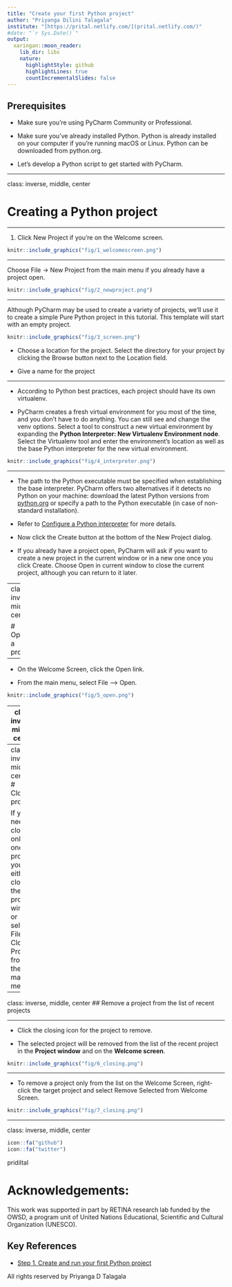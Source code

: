 ```yaml
---
title: "Create your first Python project"
author: "Priyanga Dilini Talagala"
institute: "[https://prital.netlify.com/](prital.netlify.com/)"
#date: "`r Sys.Date()`"
output:
  xaringan::moon_reader:
    lib_dir: libs
    nature:
      highlightStyle: github
      highlightLines: true
      countIncrementalSlides: false
---
```


## Prerequisites

- Make sure you're using PyCharm Community or Professional.

- Make sure you've already installed Python. Python is already installed on your computer if you're running macOS or Linux. Python can be downloaded from python.org.

- Let's develop a Python script to get started with PyCharm.

---

class: inverse, middle, center

# Creating a Python project

---

1. Click New Project if you're on the Welcome screen. 

```r
knitr::include_graphics("fig/1_welcomescreen.png")
```

---

Choose File -> New Project from the main menu if you already have a project open.

```r
knitr::include_graphics("fig/2_newproject.png")
```


---

Although PyCharm may be used to create a variety of projects, we'll use it to create a simple Pure Python project in this tutorial. This template will start with an empty project.

```r
knitr::include_graphics("fig/3_screen.png")
```


- Choose a location for the project. Select the directory for your project by clicking the Browse button next to the Location field.

- Give a name for the project

---

-  According to Python best practices, each project should have its own virtualenv.

- PyCharm creates a fresh virtual environment for you most of the time, and you don't have to do anything. You can still see and change the venv options. Select a tool to construct a new virtual environment by expanding the **Python Interpreter: New Virtualenv Environment node**. Select the Virtualenv tool and enter the environment's location as well as the base Python interpreter for the new virtual environment.

```r
knitr::include_graphics("fig/4_interpreter.png")
```
---

- The path to the Python executable must be specified when establishing the base interpreter. PyCharm offers two alternatives if it detects no Python on your machine: download the latest Python versions from [python.org](https://www.python.org/) or specify a path to the Python executable (in case of non-standard installation).

- Refer to [Configure a Python interpreter](https://www.jetbrains.com/help/pycharm/configuring-python-interpreter.html#add-existing-interpreter) for more details.

- Now click the Create button at the bottom of the New Project dialog.

- If you already have a project open, PyCharm will ask if you want to create a new project in the current window or in a new one once you click Create. Choose Open in current window to close the current project, although you can return to it later.


---
class: inverse, middle, center

# Opening a project


---

<!--
For further information, see the pages [Open, reopen, and close projects](https://www.jetbrains.com/help/pycharm/open-projects.html).

-->

- On the Welcome Screen, click the Open link.

- From the main menu, select File --> Open.

```r
knitr::include_graphics("fig/5_open.png")
```


---
class: inverse, middle, center

# Reopening recent projects
- PyCharm keeps a history list of recent projects from which you can choose the one you want.

- When PyCharm starts, the most recent project reopens by default (unless this option is disabled on the System Settings page of the Settings/Preferences dialog.

---
class: inverse, middle, center
 # Closing projects
 
If you need to close only one project, you can either close the project window or select File --> Close Project from the main menu.


---
class: inverse, middle, center
## Remove a project from the list of recent projects


---

- Click the closing icon for the project to remove.

- The selected project will be removed from the list of the recent project in the **Project window** and on the **Welcome screen**.


```r
knitr::include_graphics("fig/6_closing.png")
```


---

- To remove a project only from the list on the Welcome Screen, right-click the target project and select Remove Selected from Welcome Screen.

```r
knitr::include_graphics("fig/7_closing.png")
```



---
class: inverse, middle, center

```r
icon::fa("github")
icon::fa("twitter")

```
pridiltal

# Acknowledgements:

This work was supported in part by RETINA research lab funded by the OWSD, a program unit of United Nations Educational, Scientific and Cultural Organization (UNESCO).

## Key References 

- [Step 1. Create and run your first Python project](https://www.jetbrains.com/help/pycharm/creating-and-running-your-first-python-project.html)

All rights reserved by Priyanga D Talagala